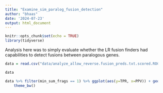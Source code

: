 ```yaml
---
title: "Examine_sim_paralog_fusion_detection"
author: "bhaas"
date: '2024-07-23'
output: html_document
---
```


```r
knitr::opts_chunk$set(echo = TRUE)
library(tidyverse)
```


Analysis here was to simply evaluate whether the LR fusion finders had capabilities to detect fusions between paralogous genes.

```r

data = read.csv("data/analyze_allow_reverse.fusion_preds.txt.scored.ROC", header=T, sep="\t", stringsAsFactors = F)

data
```
```r

data %>% filter(min_sum_frags == 1) %>% ggplot(aes(y=TPR, x=PPV)) + geom_point(aes(shape=prog, color=prog), size=3) +
    theme_bw()


```



